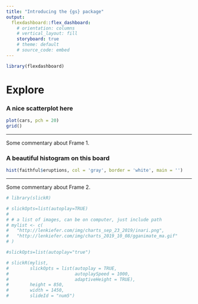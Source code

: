 ```yaml
---
title: "Introducing the {gs} package"
output: 
  flexdashboard::flex_dashboard:
    # orientation: columns
    # vertical_layout: fill
    storyboard: true
    # theme: default
    # source_code: embed
---
```


```r
library(flexdashboard)
```
<!-- About {gs}{.sidebar} -->
<!-- =====================================  -->

<!-- ### About -->

<!-- Something about the {gs} pacakge... -->


Explore
=========================================

### A nice scatterplot here {data-commentary-width=400}

```r
plot(cars, pch = 20)
grid()
```

---

Some commentary about Frame 1.

### A beautiful histogram on this board

```r
hist(faithful$eruptions, col = 'gray', border = 'white', main = '')
```

---

Some commentary about Frame 2.

```r
# library(slickR)

# slickOpts=list(autoplay=TRUE)
# 
# # a list of images, can be on computer, just include path
# mylist <- c(
#   "http://lenkiefer.com/img/charts_sep_23_2019/inari.png",
#   "http://lenkiefer.com/img/charts_2019_10_08/gganimate_ma.gif"
# )

#slickOpts=list(autoplay="true")

# slickR(mylist, 
#        slickOpts = list(autoplay = TRUE, 
#                         autoplaySpeed = 1000,
#                         adaptiveHeight = TRUE),
#        height = 850,
#        width = 1450,
#        slideId = "num5")

```

<!--   .storyboard-nav .sbframelist { -->
<!--     margin: 0 auto; -->
<!--     width: 94%; -->
<!--     height: 60px; -->
<!--     overflow: hidden; -->
<!--     text-shadow: none; -->
<!--     margin-bottom: 8px; -->
<!--   } -->
<!-- .storyboard-nav .sbnext, .storyboard-nav .sbprev { -->
<!--   float: left; -->
<!--   width: 2%; -->
<!--   height: 60px; -->
<!--   font-size: 50px; -->
<!-- } -->